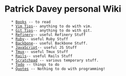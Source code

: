 = Patrick Davey personal Wiki =
    * [[Books]] -- to read
    * [[Vim Tips]]-- anything to do with vim.
    * [[Git Tips]]-- anything to do with git.
    * [[Refinery]]-- useful Refinery Stuff
    * [[Ruby]]-- useful Ruby Stuff
    * [[Backbone]]-- useful Backbone Stuff.
    * [[JavaScript]]-- useful JS Stuff
    * [[Tmux]]-- useful Tmux Stuff
    * [[Rails]]-- useful Rails Stuff
    * [[Scratchpad]] -- various temporary stuff.
    * [[Todo]] -- things to do
    * [[Quotes]] -- Nothing to do with programming!


